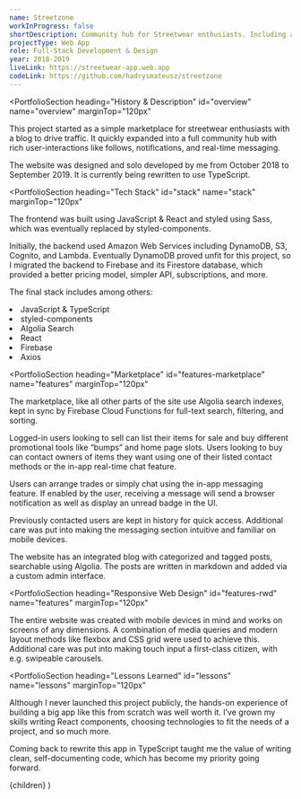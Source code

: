 ```yaml
---
name: Streetzone
workInProgress: false
shortDescription: Community hub for Streetwear enthusiasts. Including a marketplace, blog, instant messaging, email and social authentication, and more.
projectType: Web App
role: Full-Stack Development & Design
year: 2018-2019
liveLink: https://streetwear-app.web.app
codeLink: https://github.com/hadrysmateusz/streetzone
---
```








<PortfolioSection
  heading="History & Description"
  id="overview"
  name="overview"
  marginTop="120px"
>
  <p>
    This project started as a simple marketplace for streetwear enthusiasts with a blog to drive traffic. It quickly expanded into a full
    community hub with rich user-interactions like follows, notifications, and
    real-time messaging.
  </p>
  <p>
    The website was designed and solo developed by me from October 2018 to
    September 2019. It is currently being rewritten to use TypeScript.
  </p>
</PortfolioSection>

<PortfolioSection
  heading="Tech Stack"
  id="stack"
  name="stack"
  marginTop="120px"
>
  <p>
    The frontend was built using JavaScript & React and styled using Sass,
    which was eventually replaced by styled-components.
  </p>
  <p>
    Initially, the backend used Amazon Web Services including DynamoDB, S3,
    Cognito, and Lambda. Eventually DynamoDB proved unfit for this project, so I
    migrated the backend to Firebase and its Firestore database, which provided
    a better pricing model, simpler API, subscriptions, and more.
  </p>
  <p>The final stack includes among others:</p>
  <GridList>
    <li>JavaScript & TypeScript</li>
    <li>styled-components</li>
    <li>Algolia Search</li>
    <li>React</li>
    <li>Firebase</li>
    <li>Axios</li>
  </GridList>
</PortfolioSection>

<PortfolioSection
  heading="Marketplace"
  id="features-marketplace"
  name="features"
  marginTop="120px"
>
  <p>
    The marketplace, like all other parts of the site use Algolia search
    indexes, kept in sync by Firebase Cloud Functions for full-text search,
    filtering, and sorting.
  </p>
  <p>
    Logged-in users looking to sell can list their items for sale and buy
    different promotional tools like “bumps” and home page slots. Users looking
    to buy can contact owners of items they want using one of their listed
    contact methods or the in-app real-time chat feature.
  </p>
  <ImageGrid sources={[marketplace1, marketplace2]}>
    <ImageGrid.Image src={marketplace1} alt="" />
    <ImageGrid.Image src={marketplace2} alt="" />
  </ImageGrid>
</PortfolioSection>
<PortfolioSection
  heading="Real-Time Messaging"
  id="features-messaging"
  name="features"
  marginTop="120px"
>
  <p>
    Users can arrange trades or simply chat using the in-app messaging feature. If
    enabled by the user, receiving a message will send a browser notification as
    well as display an unread badge in the UI.
  </p>
  <p>
    Previously contacted users are kept in history for quick access. Additional
    care was put into making the messaging section intuitive and familiar on
    mobile devices.
  </p>
  <ImageGrid sources={[messagingMockup]}>
    <ImageGrid.Image src={messagingMockup} alt="" />
  </ImageGrid>
</PortfolioSection>
<PortfolioSection
  heading="Blog"
  id="features-blog"
  name="features"
  marginTop="120px"
>
  <p>
    The website has an integrated blog with categorized and tagged posts,
    searchable using Algolia. The posts are written in markdown and added via a
    custom admin interface.
  </p>
  <ImageGrid sources={[desktop1, desktop2, desktop3, desktop4]}>
    <ImageGrid.Image src={desktop1} alt="" />
    <ImageGrid.Image src={desktop2} alt="" />
    <ImageGrid.Image src={desktop3} alt="" />
    <ImageGrid.Image src={desktop4} alt="" />
  </ImageGrid>
</PortfolioSection>

<PortfolioSection
  heading="Responsive Web Design"
  id="features-rwd"
  name="features"
  marginTop="120px"
>
  <p>
    The entire website was created with mobile devices in mind and works on
    screens of any dimensions. A combination of media queries and modern layout
    methods like flexbox and CSS grid were used to achieve this. Additional care
    was put into making touch input a first-class citizen, with e.g. swipeable
    carousels.
  </p>
  <ImageGrid sources={[mobile1, mobile2, mobile3]}>
    <ImageGrid.Image src={mobile1} alt="" />
    <ImageGrid.Image src={mobile2} alt="" />
    <ImageGrid.Image src={mobile3} alt="" />
  </ImageGrid>
</PortfolioSection>

<PortfolioSection
  heading="Lessons Learned"
  id="lessons"
  name="lessons"
  marginTop="120px"
>
  <p>
    Although I never launched this project publicly, the hands-on experience of
    building a big app like this from scratch was well worth it. I’ve grown my
    skills writing React components, choosing technologies to fit the needs of a
    project, and so much more.
  </p>
  <p>
    Coming back to rewrite this app in TypeScript taught me the value of writing
    clean, self-documenting code, which has become my priority going forward.
  </p>
</PortfolioSection>

  <ProjectLayout attributes={attributes} mainImage={mainImg}>
    {children}
  </ProjectLayout>
)
